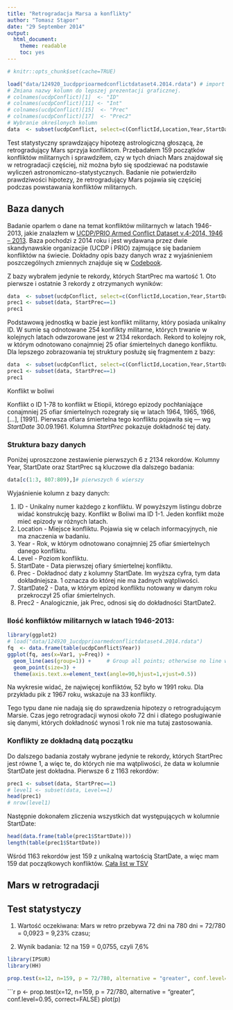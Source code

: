 ```yaml
---
title: "Retrogradacja Marsa a konflikty"
author: "Tomasz Stąpor"
date: "29 September 2014"
output:
  html_document:
    theme: readable
    toc: yes
---
```


```r
# knitr::opts_chunk$set(cache=TRUE)
```
```r
load("data/124920_1ucdpprioarmedconflictdataset4.2014.rdata") # import DB doucdpConflict
# Zmiana nazwy kolumn do lepszej prezentacji graficznej.
# colnames(ucdpConflict)[1]  <- "ID"
# colnames(ucdpConflict)[11] <- "Int"
# colnames(ucdpConflict)[15]  <- "Prec"
# colnames(ucdpConflict)[17]  <- "Prec2"
# Wybranie określonych kolumn 
data  <- subset(ucdpConflict, select=c(ConflictId,Location,Year,StartDate,StartPrec))
```

Test statystyczny sprawdzający hipotezę astrologiczną głoszącą, że retrogradujący Mars sprzyja konfliktom. Przebadałem 159 początków konfliktów militarnych i sprawdziłem, czy w tych dniach Mars znajdował się w retrogradacji częściej, niż można było się spodziewać na podstawie wyliczeń astronomiczno-statystycznych. Badanie nie potwierdziło prawdziwości hipotezy, że retrogradujący Mars pojawia się częściej podczas powstawania konfliktów militarnych.

## Baza danych 

Badanie oparłem o dane na temat konfliktów militarnych w latach 1946-2013, jakie znalazłem w [UCDP/PRIO Armed Conflict Dataset v.4-2014, 1946 – 2013](http://www.pcr.uu.se/research/ucdp/datasets/ucdp_prio_armed_conflict_dataset/). Baza pochodzi z 2014 roku i jest wydawana przez dwie skandynawskie organizacjie (UCDP i PRIO) zajmujące się badaniem konfliktów na świecie. Dokładny opis bazy danych wraz z wyjaśnieniem poszczególnych zmiennych znajduje się w [Codebook](http://www.pcr.uu.se/digitalAssets/124/124920_1codebook_ucdp_prio-armed-conflict-dataset-v4_2014.pdf).

Z bazy wybrałem jedynie te rekordy, których StartPrec ma wartość 1. Oto pierwsze i ostatnie 3 rekordy z otrzymanych wyników:

```r
data  <- subset(ucdpConflict, select=c(ConflictId,Location,Year,StartDate,StartPrec))
prec1 <- subset(data, StartPrec==1)
prec1
```

Podstawową jednostką w bazie jest konflikt militarny, który posiada unikalny ID. W sumie są odnotowane 254 konfilkty  militarne, których trwanie w kolejnych latach odwzorowane jest w 2134 rekordach. Rekord to kolejny rok, w którym odnotowano conajmniej 25 ofiar śmiertelnych danego konfliktu. Dla lepszego zobrazowania tej struktury posłużę się fragmentem z bazy: 

```r
data  <- subset(ucdpConflict, select=c(ConflictId,Location,Year,StartDate,StartPrec))
prec1 <- subset(data, StartPrec==1)
prec1
```

Konflikt w boliwi

Konflikt o ID 1-78 to konflikt w Etiopii, którego epizody pochłaniające conajmniej 25 ofiar śmiertelnych rozegrały się w latach 1964, 1965, 1966, [...], [1991]. Pierwsza ofiara śmiertelna tego konfliktu pojawiła się — wg _StartDate_ 30.09.1961. Kolumna _StartPrec_ pokazuje dokładność tej daty. 

### Struktura bazy danych

Poniżej uproszczone zestawienie pierwszych 6 z 2134 rekordów. Kolumny Year, StartDate oraz StartPrec są kluczowe dla dalszego badania:

```r

data[c(1:3, 807:809),]# pierwszych 6 wierszy
```

Wyjaśnienie kolumn z bazy danych:

1. ID - Unikalny numer każdego z konfliktu. W powyższym listingu dobrze widać konstrukcję bazy. Konflikt w Boliwi ma ID 1-1. Jeden konflikt może mieć epizody w różnych latach.
2. Location - Miejsce konfliktu. Pojawia się w celach informacyjnych, nie ma znaczenia w badaniu.
3. Year - Rok, w którym odnotowano conajmniej 25 ofiar śmiertelnych danego konfliktu.
4. Level - Poziom konfliktu.
4. StartDate - Data pierwszej ofiary śmiertelnej konfliktu.
5. Prec - Dokładnoć daty z kolumny StartDate. Im wyższa cyfra, tym data dokładniejsza. 1 oznacza do której nie ma żadnych wątpliwości.
6. StartDate2 - Data, w którym epizod konfliktu notowany w danym roku przekroczył 25 ofiar śmiertelnych.
7. Prec2 - Analogicznie, jak Prec, odnosi się do dokładności StartDate2.

### Ilość konfliktów militarnych w latach 1946-2013:

```r
library(ggplot2)
# load("data/124920_1ucdpprioarmedconflictdataset4.2014.rdata")
fq  <- data.frame(table(ucdpConflict$Year))
ggplot(fq, aes(x=Var1, y=Freq)) +
  geom_line(aes(group=1)) +     # Group all points; otherwise no line will show
  geom_point(size=3) +
  theme(axis.text.x=element_text(angle=90,hjust=1,vjust=0.5))
```

Na wykresie widać, że najwięcej konfliktów, 52 było w 1991 roku. Dla przykładu pik z 1967 roku, wskazuje na 33 konflikty.

Tego typu dane nie nadają się do sprawdzenia hipotezy o retrogradującym Marsie. Czas jego retrogradacji wynosi około 72 dni i dlatego posługiwanie się danymi, których dokładność wynosi 1 rok nie ma tutaj zastosowania. 

### Konflikty ze dokładną datą początku

Do dalszego badania zostały wybrane jedynie te rekordy, których StartPrec jest równe 1, a więc te, do których nie ma wątpliwości, że data w kolumnie StartDate jest dokładna. Pierwsze 6 z 1163 rekordów:

```r
prec1 <- subset(data, StartPrec==1)
# level1 <- subset(data, Level==1)
head(prec1)
# nrow(level1)
```

Następnie dokonałem zliczenia wszystkich dat występujących w kolumnie StartDate:

```r
head(data.frame(table(prec1$StartDate)))
length(table(prec1$StartDate))
```

Wśród 1163 rekordów jest 159 z unikalną wartością StartDate, a więc mam 159 dat początkowych konfliktów. [Cała list w TSV]('')

## Mars w retrogradacji

## Test statystyczy

1. Wartość oczekiwana: Mars w retro przebywa 72 dni na 780 dni = 72/780 = 0,0923 = 9,23% czasu;

2. Wynik badania: 12 na 159 = 0,0755, czyli 7,6%

```r
library(IPSUR) 
library(HH)
```

```r
prop.test(x=12, n=159, p = 72/780, alternative = "greater", conf.level=0.95, correct=FALSE)
```

```r
p <- prop.test(x=12, n=159, p = 72/780, alternative = "greater", conf.level=0.95, correct=FALSE)
plot(p)